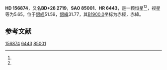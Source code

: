 {{Starbox begin
| name = HD 156874
}}
{{Starbox observe
| epoch = [[J2000.0|J2000.0]]
| constell = {{星座名待查}}<ref name=SIMBAD>{{cite web
 | url=http://simbad.u-strasbg.fr/simbad/sim-id?Ident=HR+6443
 | title =Pulsating variable Star
 | publisher=Centre de Données astronomiques de Strasbourg
 | work=SIMBAD
 | accessdate=2012-07-13}}</ref><ref name=DATA>{{cite web
 | url=http://vizier.u-strasbg.fr/viz-bin/VizieR-5?-out.add=.&-source=5050&-corr=PK=HR&-out.max=9999&HR=6443
 | title=VizieR Detailed Page
 | accessdate=2012-07-13
 | archive-date=2016-03-05
 | archive-url=https://web.archive.org/web/20160305045002/http://vizier.u-strasbg.fr/viz-bin/VizieR-5?-out.add=.&-source=5050&-corr=PK=HR&-out.max=9999&HR=6443
 | dead-url=no
 }}</ref>
| 星官 = 
| ra = {{RA|17|18|48.5}}<ref name=SIMBAD /><ref name=DATA />
| dec = {{DEC|+28|49|23}}<ref name=SIMBAD /><ref name=DATA />
| appmag_v = 5.65<ref name=SIMBAD /><ref name=DATA />
}}
{{Starbox character
| class = K0III<ref name=SIMBAD /><ref name=DATA />
| b-v = 0.98<ref name=SIMBAD /><ref name=DATA />
| u-b = <ref name=SIMBAD /><ref name=DATA />
| r-i = 0.49<ref name=SIMBAD /><ref name=DATA />
| variable = 
}}
{{Starbox astrometry
| radial_v = 
| prop_mo_ra = -14
| parallax = 0.016
| p_error = 
}}
{{Starbox catalog
| names =BD+28 2719，[[SAO星表|SAO]] 85001，[[HD星表|HD]] 156874，[[HR星表|HR]] 6443}}
{{Starbox reference |Simbad=HR+6443}}
{{Starbox end}}

'''HD 156874'''，又名'''BD+28 2719'''，'''SAO 85001'''、'''HR 6443'''，是一颗恒星<ref name=SIMBAD /><ref name=DATA />，视星等为5.65，位于[[銀道座標系|銀經]]51.59，[[銀道座標系|銀緯]]31.77，其[[B1900.0|B1900.0]]坐标为赤經{{RA|17|14|53.1}}，赤緯{{DEC|+28|31.77|39}}。

== 参考文献 ==
{{reflist}}

{{star-stub}}

[[Category:HD和HDE天體|156874]]
[[Category:HR天體|6443]]
[[Category:SAO天體|85001]]